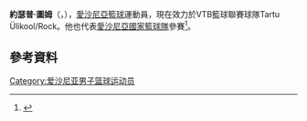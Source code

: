 '''約瑟普·圖姆'''（{{lang-et|'''Joosep Toome'''}}，{{bd|1985年|6月21日}}），[[愛沙尼亞|愛沙尼亞]][[籃球|籃球]]運動員，現在效力於VTB籃球聯賽球隊Tartu Ülikool/Rock。他也代表[[愛沙尼亞國家籃球隊|愛沙尼亞國家籃球隊]]參賽<ref>{{cite news|url=http://basketball.eurobasket.com/player/Joosep_Toome/87891?Cntry=&PlayerID=87891&stats=2009|title=Joosep Toome|publisher=Eurobasket.com|accessdate=18 April 2014|archive-date=2016-03-03|archive-url=https://web.archive.org/web/20160303215913/http://basketball.eurobasket.com/player/Joosep_Toome/87891?Cntry=&PlayerID=87891&stats=2009|dead-url=no}}</ref>。

== 參考資料 == 
{{reflist}}

{{Authority control}}
{{DEFAULTSORT:Toome, Joosep}}
[[Category:爱沙尼亚男子篮球运动员|Category:爱沙尼亚男子篮球运动员]]